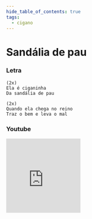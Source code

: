 ```yaml
---
hide_table_of_contents: true
tags:
  - cigano
---
```


# Sandália de pau

### Letra

```text
(2x)
Ela é ciganinha
Da sandália de pau

(2x)
Quando ela chega no reino
Traz o bem e leva o mal
```

### Youtube

<iframe
  width="200"
  height="200"
  src="https://www.youtube.com/embed/EnViL6eowB4"
  title="YouTube video player"
  frameborder="0"
  allow="accelerometer; autoplay; clipboard-write; encrypted-media; gyroscope; picture-in-picture; web-share"
  referrerpolicy="strict-origin-when-cross-origin"
  allowfullscreen
></iframe>
